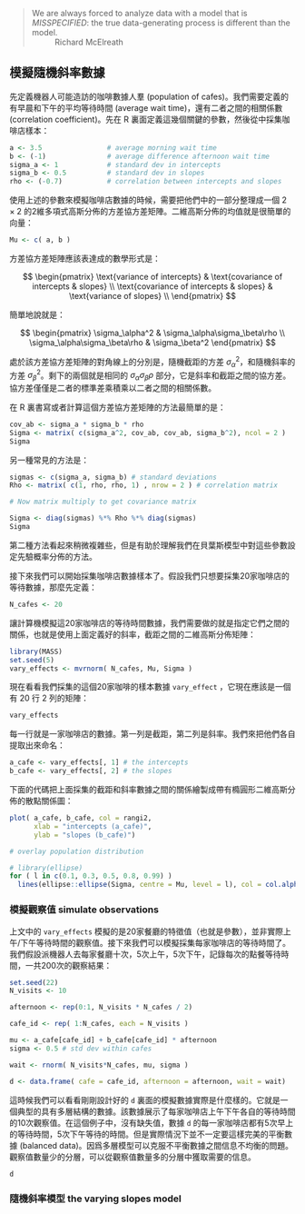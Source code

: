 > We are always forced to analyze data with a model that is *MISSPECIFIED*: the true data-generating process is different than the model. 
> :   Richard McElreath


## 模擬隨機斜率數據 

先定義機器人可能造訪的咖啡數據人羣 (population of cafes)。我們需要定義的有早晨和下午的平均等待時間 (average wait time)，還有二者之間的相關係數 (correlation coefficient)。先在 R 裏面定義這幾個關鍵的參數，然後從中採集咖啡店樣本：


```r
a <- 3.5                # average morning wait time
b <- (-1)               # average difference afternoon wait time
sigma_a <- 1            # standard dev in intercepts
sigma_b <- 0.5          # standard dev in slopes
rho <- (-0.7)           # correlation between intercepts and slopes
```

使用上述的參數來模擬咖啡店數據的時候，需要把他們中的一部分整理成一個 $2\times2$ 的2維多項式高斯分佈的方差協方差矩陣。二維高斯分佈的均值就是很簡單的向量：

```r
Mu <- c( a, b )
```

方差協方差矩陣應該表達成的數學形式是：


$$
\begin{pmatrix}
\text{variance of intercepts} &  \text{covariance of intercepts & slopes} \\
\text{covariance of intercepts & slopes} &  \text{variance of slopes} \\
\end{pmatrix}
$$


簡單地說就是：

$$
\begin{pmatrix}
\sigma_\alpha^2 & \sigma_\alpha\sigma_\beta\rho \\ 
\sigma_\alpha\sigma_\beta\rho & \sigma_\beta^2
\end{pmatrix}
$$


處於該方差協方差矩陣的對角線上的分別是，隨機截距的方差 $\sigma^2_\alpha$，和隨機斜率的方差 $\sigma^2_\beta$。剩下的兩個就是相同的 $\sigma_\alpha\sigma_\beta\rho$ 部分，它是斜率和截距之間的協方差。協方差僅僅是二者的標準差乘積乘以二者之間的相關係數。

在 R 裏書寫或者計算這個方差協方差矩陣的方法最簡單的是：

```r
cov_ab <- sigma_a * sigma_b * rho
Sigma <- matrix( c(sigma_a^2, cov_ab, cov_ab, sigma_b^2), ncol = 2 )
Sigma
```

另一種常見的方法是：

```r
sigmas <- c(sigma_a, sigma_b) # standard deviations
Rho <- matrix( c(1, rho, rho, 1) , nrow = 2 ) # correlation matrix

# Now matrix multiply to get covariance matrix

Sigma <- diag(sigmas) %*% Rho %*% diag(sigmas)
Sigma
```

第二種方法看起來稍微複雜些，但是有助於理解我們在貝葉斯模型中對這些參數設定先驗概率分佈的方法。

接下來我們可以開始採集咖啡店數據樣本了。假設我們只想要採集20家咖啡店的等待數據，那麼先定義：


```r
N_cafes <- 20
```

讓計算機模擬這20家咖啡店的等待時間數據，我們需要做的就是指定它們之間的關係，也就是使用上面定義好的斜率，截距之間的二維高斯分佈矩陣：

```r
library(MASS)
set.seed(5)
vary_effects <- mvrnorm( N_cafes, Mu, Sigma )
```

現在看看我們採集的這個20家咖啡的樣本數據 `vary_effect` ，它現在應該是一個有 20 行 2  列的矩陣：


```r
vary_effects
```

每一行就是一家咖啡店的數據。第一列是截距，第二列是斜率。我們來把他們各自提取出來命名：

```r
a_cafe <- vary_effects[, 1] # the intercepts
b_cafe <- vary_effects[, 2] # the slopes
```

下面的代碼把上面採集的截距和斜率數據之間的關係繪製成帶有橢圓形二維高斯分佈的散點關係圖：


```r
plot( a_cafe, b_cafe, col = rangi2, 
      xlab = "intercepts (a_cafe)", 
      ylab = "slopes (b_cafe)")

# overlay population distribution

# library(ellipse)
for ( l in c(0.1, 0.3, 0.5, 0.8, 0.99) )
  lines(ellipse::ellipse(Sigma, centre = Mu, level = l), col = col.alpha('black', 0.2))
```

### 模擬觀察值 simulate observations 

上文中的 `vary_effects` 模擬的是20家餐廳的特徵值（也就是參數），並非實際上午/下午等待時間的觀察值。接下來我們可以模擬採集每家咖啡店的等待時間了。我們假設派機器人去每家餐廳十次，5次上午，5次下午，記錄每次的點餐等待時間，一共200次的觀察結果：

```r
set.seed(22)
N_visits <- 10

afternoon <- rep(0:1, N_visits * N_cafes / 2)

cafe_id <- rep( 1:N_cafes, each = N_visits )

mu <- a_cafe[cafe_id] + b_cafe[cafe_id] * afternoon
sigma <- 0.5 # std dev within cafes

wait <- rnorm( N_visits*N_cafes, mu, sigma )

d <- data.frame( cafe = cafe_id, afternoon = afternoon, wait = wait)
```


這時候我們可以看看剛剛設計好的 `d` 裏面的模擬數據實際是什麼樣的。它就是一個典型的具有多層結構的數據。該數據展示了每家咖啡店上午下午各自的等待時間的10次觀察值。在這個例子中，沒有缺失值，數據 `d` 的每一家咖啡店都有5次早上的等待時間，5次下午等待的時間。但是實際情況下並不一定要這樣完美的平衡數據 (balanced data)。因爲多層模型可以克服不平衡數據之間信息不均衡的問題。觀察值數量少的分層，可以從觀察值數量多的分層中獲取需要的信息。

```r
d
```

### 隨機斜率模型  the varying slopes model



